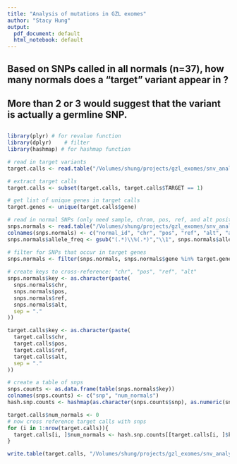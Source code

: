 ```yaml
---
title: "Analysis of mutations in GZL exomes"
author: "Stacy Hung"
output:
  pdf_document: default
  html_notebook: default
---
```


## ###############################################################################################
## Based on SNPs called in all normals (n=37), how many normals does a "target" variant appear in ?  
## More than 2 or 3 would suggest that the variant is actually a germline SNP.
## ###############################################################################################

```r
library(plyr) # for revalue function
library(dplyr)    # filter
library(hashmap) # for hashmap function

# read in target variants
target.calls <- read.table("/Volumes/shung/projects/gzl_exomes/snv_analysis-20181127/snv_indel_datasets/snvs_indels.30_final.default_and_optimized.targets_CS.txt", sep = "\t", header = TRUE, fill = TRUE)

# extract target calls
target.calls <- subset(target.calls, target.calls$TARGET == 1)

# get list of unique genes in target calls
target.genes <- unique(target.calls$gene)

# read in normal SNPs (only need sample, chrom, pos, ref, and alt positions)
snps.normals <- read.table("/Volumes/shung/projects/gzl_exomes/snv_analysis-20181127/normal_SNP_analysis/varScan/all.single_samples.varScan.snps.snpEff_canonical.filtered.txt", sep = "\t", header = TRUE, fill = TRUE)
colnames(snps.normals) <- c("normal_id", "chr", "pos", "ref", "alt", "allele_freq", "gene")
snps.normals$allele_freq <- gsub("(.*)\\%(.*)","\\1", snps.normals$allele_freq)

# filter for SNPs that occur in target genes
snps.normals <- filter(snps.normals, snps.normals$gene %in% target.genes)
  
# create keys to cross-reference: "chr", "pos", "ref", "alt"
snps.normals$key <- as.character(paste(
  snps.normals$chr,
  snps.normals$pos,
  snps.normals$ref,
  snps.normals$alt,
  sep = "."
))

target.calls$key <- as.character(paste(
  target.calls$chr,
  target.calls$pos,
  target.calls$ref,
  target.calls$alt,
  sep = "."
))

# create a table of snps
snps.counts <- as.data.frame(table(snps.normals$key))
colnames(snps.counts) <- c("snp", "num_normals")
hash.snp.counts <- hashmap(as.character(snps.counts$snp), as.numeric(snps.counts$num_normals))

target.calls$num_normals <- 0
# now cross reference target calls with snps 
for (i in 1:nrow(target.calls)){
  target.calls[i, ]$num_normals <- hash.snp.counts[[target.calls[i, ]$key]]
}

write.table(target.calls, "/Volumes/shung/projects/gzl_exomes/snv_analysis-20181127/snv_indel_datasets/snvs_indels.30_final.default_and_optimized.num_normals", sep = "\t", quote = FALSE, row.names = FALSE)

```